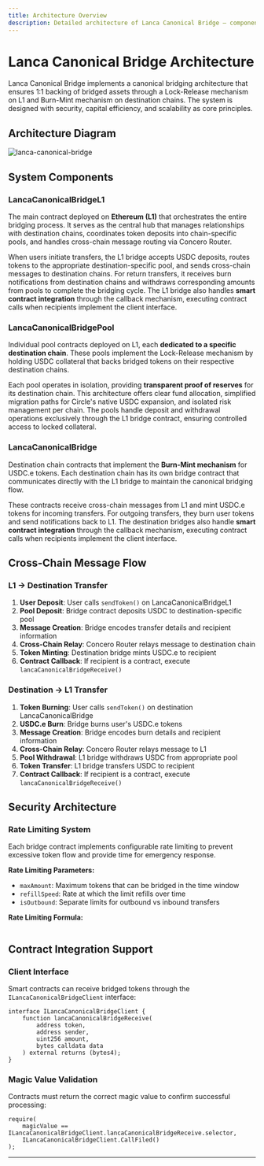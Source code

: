 ```yaml
---
title: Architecture Overview
description: Detailed architecture of Lanca Canonical Bridge — components, flows, and security model.
---
```



# Lanca Canonical Bridge Architecture

Lanca Canonical Bridge implements a canonical bridging architecture that ensures 1:1 backing of bridged assets through a Lock-Release mechanism on L1 and Burn-Mint mechanism on destination chains. The system is designed with security, capital efficiency, and scalability as core principles.

## Architecture Diagram

![lanca-canonical-bridge](../lancaCanonicalBridgeMainDiagram.png)

## System Components

### LancaCanonicalBridgeL1

The main contract deployed on **Ethereum (L1)** that orchestrates the entire bridging process. It serves as the central hub that manages relationships with destination chains, coordinates token deposits into chain-specific pools, and handles cross-chain message routing via Concero Router.

When users initiate transfers, the L1 bridge accepts USDC deposits, routes tokens to the appropriate destination-specific pool, and sends cross-chain messages to destination chains. For return transfers, it receives burn notifications from destination chains and withdraws corresponding amounts from pools to complete the bridging cycle. The L1 bridge also handles **smart contract integration** through the callback mechanism, executing contract calls when recipients implement the client interface.

### LancaCanonicalBridgePool

Individual pool contracts deployed on L1, each **dedicated to a specific destination chain**. These pools implement the Lock-Release mechanism by holding USDC collateral that backs bridged tokens on their respective destination chains.

Each pool operates in isolation, providing **transparent proof of reserves** for its destination chain. This architecture offers clear fund allocation, simplified migration paths for Circle's native USDC expansion, and isolated risk management per chain. The pools handle deposit and withdrawal operations exclusively through the L1 bridge contract, ensuring controlled access to locked collateral.

### LancaCanonicalBridge

Destination chain contracts that implement the **Burn-Mint mechanism** for USDC.e tokens. Each destination chain has its own bridge contract that communicates directly with the L1 bridge to maintain the canonical bridging flow.

These contracts receive cross-chain messages from L1 and mint USDC.e tokens for incoming transfers. For outgoing transfers, they burn user tokens and send notifications back to L1. The destination bridges also handle **smart contract integration** through the callback mechanism, executing contract calls when recipients implement the client interface.

## Cross-Chain Message Flow

### L1 → Destination Transfer

1. **User Deposit**: User calls `sendToken()` on LancaCanonicalBridgeL1
2. **Pool Deposit**: Bridge contract deposits USDC to destination-specific pool
3. **Message Creation**: Bridge encodes transfer details and recipient information
4. **Cross-Chain Relay**: Concero Router relays message to destination chain
5. **Token Minting**: Destination bridge mints USDC.e to recipient
6. **Contract Callback**: If recipient is a contract, execute `lancaCanonicalBridgeReceive()`

### Destination → L1 Transfer

1. **Token Burning**: User calls `sendToken()` on destination LancaCanonicalBridge
2. **USDC.e Burn**: Bridge burns user's USDC.e tokens
3. **Message Creation**: Bridge encodes burn details and recipient information
4. **Cross-Chain Relay**: Concero Router relays message to L1
5. **Pool Withdrawal**: L1 bridge withdraws USDC from appropriate pool
6. **Token Transfer**: L1 bridge transfers USDC to recipient
7. **Contract Callback**: If recipient is a contract, execute `lancaCanonicalBridgeReceive()`

## Security Architecture

### Rate Limiting System

Each bridge contract implements configurable rate limiting to prevent excessive token flow and provide time for emergency response.

**Rate Limiting Parameters:**

- `maxAmount`: Maximum tokens that can be bridged in the time window
- `refillSpeed`: Rate at which the limit refills over time
- `isOutbound`: Separate limits for outbound vs inbound transfers

**Rate Limiting Formula:**

<Math
	input="$$
\text{Available Capacity} = \min(\text{maxAmount}, \text{lastCapacity} + \text{refillSpeed} \times \Delta t)
$$"
/>

## Contract Integration Support

### Client Interface

Smart contracts can receive bridged tokens through the `ILancaCanonicalBridgeClient` interface:

```solidity
interface ILancaCanonicalBridgeClient {
    function lancaCanonicalBridgeReceive(
        address token,
        address sender,
        uint256 amount,
        bytes calldata data
    ) external returns (bytes4);
}
```

### Magic Value Validation

Contracts must return the correct magic value to confirm successful processing:

```solidity
require(
    magicValue == ILancaCanonicalBridgeClient.lancaCanonicalBridgeReceive.selector,
    ILancaCanonicalBridgeClient.CallFiled()
);
```

---
